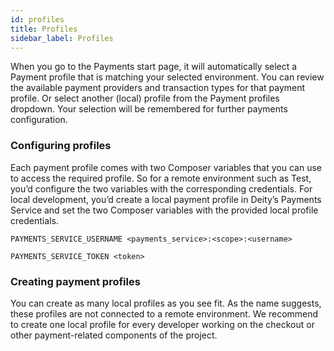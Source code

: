 ```yaml
---
id: profiles
title: Profiles
sidebar_label: Profiles
---
```

When you go to the Payments start page, it will automatically select a Payment profile that is matching your selected environment. You can review the available payment providers and transaction types for that payment profile. Or select another (local) profile from the Payment profiles dropdown. Your selection will be remembered for further payments configuration.

### Configuring profiles
Each payment profile comes with two Composer variables that you can use to access the required profile. So for a remote environment such as Test, you’d configure the two variables with the corresponding credentials. For local development, you’d create a local payment profile in Deity’s Payments Service and set the two Composer variables with the provided local profile credentials.

`PAYMENTS_SERVICE_USERNAME <payments_service>:<scope>:<username>`

`PAYMENTS_SERVICE_TOKEN <token>`

### Creating payment profiles
You can create as many local profiles as you see fit. As the name suggests, these profiles are not connected to a remote environment. We recommend to create one local profile for every developer working on the checkout or other payment-related components of the project.